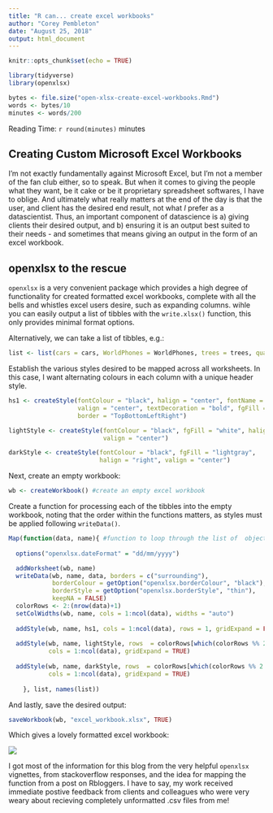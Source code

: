 ```yaml
---
title: "R can... create excel workbooks"
author: "Corey Pembleton"
date: "August 25, 2018"
output: html_document
---
```


```r
knitr::opts_chunk$set(echo = TRUE)

library(tidyverse)
library(openxlsx)

bytes <- file.size("open-xlsx-create-excel-workbooks.Rmd")
words <- bytes/10
minutes <- words/200

```
Reading Time: `r round(minutes)` minutes  

## Creating Custom Microsoft Excel Workbooks

I'm not exactly fundamentally against Microsoft Excel, but I'm not a member of the fan club either, so to speak. But when it comes to giving the people what they want, be it cake or be it proprietary spreadsheet softwares, I have to oblige. And ultimately what really matters at the end of the day is that the user, and client has the desired end result, not what *I* prefer as a datascientist. Thus, an important component of datascience is a) giving clients their desired output, and b) ensuring it is an output best suited to their needs - and sometimes that means giving an output in the form of an excel workbook. 

## openxlsx to the rescue

```openxlsx``` is a very convenient package which provides a high degree of functionality for created formatted excel workbooks, complete with all the bells and whistles excel users desire, such as expanding columns. wihle you can easily output a list of tibbles with  the ```write.xlsx()``` function, this only provides minimal format options. 

Alternatively, we can take a list of tibbles, e.g.:

```r
list <- list(cars = cars, WorldPhones = WorldPhones, trees = trees, quakes = quakes)
```

Establish the various styles desired to be mapped across all worksheets. In this case, I want alternating colours in each column with a unique header style.

```r
hs1 <- createStyle(fontColour = "black", halign = "center", fontName = "Arial",
                   valign = "center", textDecoration = "bold", fgFill = "white",
                   border = "TopBottomLeftRight")

lightStyle <- createStyle(fontColour = "black", fgFill = "white", halign = "right",
                          valign = "center")

darkStyle <- createStyle(fontColour = "black", fgFill = "lightgray", 
                         halign = "right", valign = "center")
```

Next, create an empty workbook:

```r
wb <- createWorkbook() #create an empty excel workbook
```

Create a function for processing each of the tibbles into the empty workbook, noting that the order within the functions matters, as styles must be applied following ```writeData()```.

```r
Map(function(data, name){ #function to loop through the list of  objects and apply same formatting
  
  options("openxlsx.dateFormat" = "dd/mm/yyyy")

  addWorksheet(wb, name)
  writeData(wb, name, data, borders = c("surrounding"),
            borderColour = getOption("openxlsx.borderColour", "black"),
            borderStyle = getOption("openxlsx.borderStyle", "thin"),
            keepNA = FALSE)
  colorRows <- 2:(nrow(data)+1)
  setColWidths(wb, name, cols = 1:ncol(data), widths = "auto")
  
  addStyle(wb, name, hs1, cols = 1:ncol(data), rows = 1, gridExpand = FALSE)
  
  addStyle(wb, name, lightStyle, rows  = colorRows[which(colorRows %% 2 == 0)],
           cols = 1:ncol(data), gridExpand = TRUE)
  
  addStyle(wb, name, darkStyle, rows  = colorRows[which(colorRows %% 2 == 1)],
           cols = 1:ncol(data), gridExpand = TRUE)
  
    }, list, names(list))

```

And lastly, save the desired output:

```r
saveWorkbook(wb, "excel_workbook.xlsx", TRUE)
```

Which gives a lovely formatted excel workbook:

![](/img/open-xlsx-example.png)

I got most of the information for this blog from the very helpful ```openxlsx``` vignettes, from stackoverflow responses, and the idea for mapping the function from a post on Rbloggers. I have to say, my work received immediate postive feedback from clients and colleagues who were very weary about recieving completely unformatted .csv files from me! 







